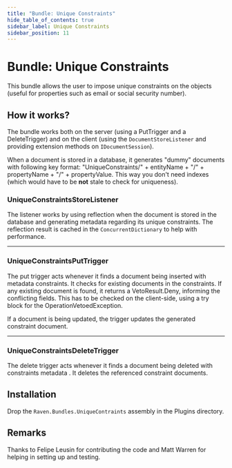 ```yaml
---
title: "Bundle: Unique Constraints"
hide_table_of_contents: true
sidebar_label: Unique Constraints
sidebar_position: 11
---
```



# Bundle: Unique Constraints



This bundle allows the user to impose unique constraints on the objects (useful for properties such as email or social security number).



## **How it works?**

The bundle works both on the server (using a PutTrigger and a DeleteTrigger) and on the client (using the `DocumentStoreListener` and providing extension methods on `IDocumentSession`).

When a document is stored in a database, it generates "dummy" documents with following key format: "UniqueConstraints/" + entityName + "/" + propertyName + "/" + propertyValue. This way you don't need indexes (which would have to be **not** stale to check for uniqueness).

### UniqueConstraintsStoreListener

The listener works by using reflection when the document is stored in the database and generating metadata regarding its unique constraints. The reflection result is cached in the `ConcurrentDictionary` to help with performance.

---

### UniqueConstraintsPutTrigger

The put trigger acts whenever it finds a document being inserted with metadata constraints. It checks for existing documents in the constraints. If any existing document is found, it returns a VetoResult.Deny, informing the conflicting fields. This has to be checked on the client-side, using a try block for the OperationVetoedException.

If a document is being updated, the trigger updates the generated constraint document.

---

### UniqueConstraintsDeleteTrigger

The delete trigger acts whenever it finds a document being deleted with constraints metadata . It deletes the referenced constraint documents.



## Installation

Drop the `Raven.Bundles.UniqueContraints` assembly in the Plugins directory.



## Remarks

<Admonition type="info" title="">
Thanks to Felipe Leusin for contributing the code and Matt Warren for helping in setting up and testing.
</Admonition>

